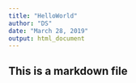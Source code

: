 ```yaml
---
title: "HelloWorld"
author: "DS"
date: "March 28, 2019"
output: html_document
---
```



## This is a markdown file
